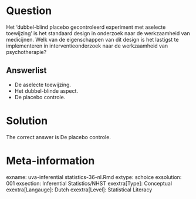Question
========

Het 'dubbel-blind placebo gecontroleerd experiment met aselecte toewijzing' is het standaard design in onderzoek naar de werkzaamheid van medicijnen. Welk van de eigenschappen van dit design is het lastigst te implementeren in interventieonderzoek naar de werkzaamheid van psychotherapie? 

Answerlist
----------
* De aselecte toewijzing.
* Het dubbel-blinde aspect.
* De placebo controle.

Solution
========

The correct answer is  De placebo controle. 

Meta-information
================
exname: uva-inferential statistics-36-nl.Rmd 
extype: schoice 
exsolution: 001 
exsection: Inferential Statistics/NHST
exextra[Type]: Conceptual
exextra[Langauge]: Dutch 
exextra[Level]: Statistical Literacy 

